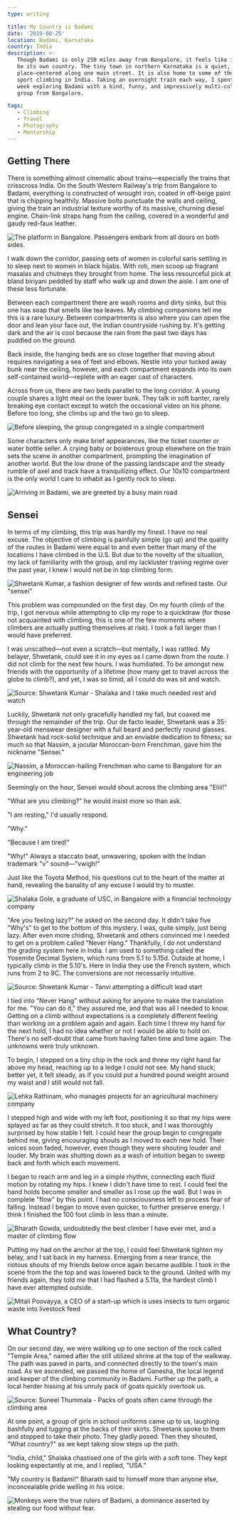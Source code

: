 ```yaml
---
type: writing

title: My Country is Badami
date: '2019-08-25'
location: Badami, Karnataka
country: India
description: >-
   Though Badami is only 250 miles away from Bangalore, it feels like it could
   be its own country. The tiny town in northern Karnataka is a quiet, religious
   place—centered along one main street. It is also home to some of the best
   sport climbing in India. Taking an overnight train each way, I spent the last
   week exploring Badami with a kind, funny, and impressively multi-cultural
   group from Bangalore.

tags:
   - Climbing
   - Travel
   - Photography
   - Mentorship
---
```


## Getting There

There is something almost cinematic about trains—especially the trains that
crisscross India. On the South Western Railway's trip from Bangalore to Badami,
everything is constructed of wrought iron, coated in off-beige paint that is
chipping healthily. Massive bolts punctuate the walls and ceiling, giving the
train an industrial texture worthy of its massive, churning diesel engine.
Chain-link straps hang from the ceiling, covered in a wonderful and gaudy
red-faux leather.

![The platform in Bangalore. Passengers embark from all doors on both sides.](../images/train.jpg)

I walk down the corridor, passing sets of women in colorful saris settling in to
sleep next to women in black hijabs. With roti, men scoop up fragrant masalas
and chutneys they brought from home. The less resourceful pick at bland biriyani
peddled by staff who walk up and down the aisle. I am one of these less
fortunate.

Between each compartment there are wash rooms and dirty sinks, but this one has
soap that smells like tea leaves. My climbing companions tell me this is a rare
luxury. Between compartments is also where you can open the door and lean your
face out, the Indian countryside rushing by. It's getting dark and the air is
cool because the rain from the past two days has puddled on the ground.

Back inside, the hanging beds are so close together that moving about requires
navigating a sea of feet and elbows. Nestle into your tucked away bunk near the
ceiling, however, and each compartment expands into its own self-contained
world—replete with an eager cast of characters.

Across from us, there are two beds parallel to the long corridor. A young couple
shares a light meal on the lower bunk. They talk in soft banter, rarely breaking
eye contact except to watch the occasional video on his phone. Before too long,
she climbs up and the two go to sleep.

![Before sleeping, the group congregated in a single compartment](../images/IMG_9244.jpg)

Some characters only make brief appearances, like the ticket counter or water
bottle seller. A crying baby or boisterous group elsewhere on the train sets the
scene in another compartment, prompting the imagination of another world. But
the low drone of the passing landscape and the steady rumble of axel and track
have a tranquilizing effect. Our 10x10 compartment is the only world I care to
inhabit as I gently rock to sleep.

![Arriving in Badami, we are greeted by a busy main road](../images/DSCF4419.jpg)

## Sensei

In terms of my climbing, this trip was hardly my finest. I have no real excuse.
The objective of climbing is painfully simple (go up) and the quality of the
routes in Badami were equal to and even better than many of the locations I have
climbed in the U.S. But due to the novelty of the situation, my lack of
familiarity with the group, and my lackluster training regime over the past
year, I knew I would not be in top climbing form.

![Shwetank Kumar, a fashion designer of few words and refined taste. Our "sensei"](../images/climb.jpg)

This problem was compounded on the first day. On my fourth climb of the trip, I
got nervous while attempting to clip my rope to a quickdraw (for those not
acquainted with climbing, this is one of the few moments where climbers are
actually putting themselves at risk). I took a fall larger than I would have
preferred.

I was unscathed—not even a scratch—but mentally, I was rattled. My belayer,
Shwetank, could see it in my eyes as I came down from the route. I did not climb
for the next few hours. I was humiliated. To be amongst new friends with the
opportunity of a lifetime (how many get to travel across the globe to climb?),
and yet, I was so timid, all I could do was sit and watch.

![Source: Shwetank Kumar - Shalaka and I take much needed rest and watch](../images/DSC_1244.jpg)

Luckily, Shwetank not only gracefully handled my fall, but coaxed me through the
remainder of the trip. Our de facto leader, Shwetank was a 35-year-old menswear
designer with a full beard and perfectly round glasses. Shwetank had rock-solid
technique and an enviable dedication to fitness; so much so that Nassim, a
jocular Moroccan-born Frenchman, gave him the nickname "Sensei."

![Nassim, a Moroccan-hailing Frenchman who came to Bangalore for an engineering job](../images/nassim.jpg)

Seemingly on the hour, Sensei would shout across the climbing area "Eliii!"

"What are you climbing?" he would insist more so than ask.

"I am resting," I'd usually respond.

"Why."

"Because I am tired!"

"Why!" Always a staccato beat, unwavering, spoken with the Indian trademark "v"
sound—"vwigh!"

<Citation
	link='https://constantrenewal.com/toyota-method/'
	publication='Constant Renewal'
	noAuthor
	headline='The Toyota Method: A Shortcut For Identifying And Solving Your Problems'
	directQuote='Observe the production floor without preconceptions, Toyota would advise. Ask ‘why’ five times about every matter.'>
	Just like the Toyota Method, his questions cut to the heart of the matter at
	hand, revealing the banality of any excuse I would try to muster.
</Citation>

![Shalaka Gole, a graduate of USC, in Bangalore with a financial technology company](../images/DSCF4117.jpg)

"Are you feeling lazy?" he asked on the second day. It didn't take five "Why's"
to get to the bottom of this mystery. I was, quite simply, just being lazy.
After even more chiding, Shwetank and others convinced me I needed to get on a
problem called "Never Hang." Thankfully, I do not understand the grading system
here in India. I am used to something called the Yosemite Decimal System, which
runs from 5.1 to 5.15d. Outside at home, I typically climb in the 5.10's. Here
in India they use the French system, which runs from 2 to 9C. The conversions
are not necessarily intuitive.

![Source: Shwetank Kumar - Tanvi attempting a difficult lead start](../images/DSC_1229.jpg)

I tied into "Never Hang" without asking for anyone to make the translation for
me. "You can do it," they assured me, and that was all I needed to know. Getting
on a climb without expectations is a completely different feeling than working
on a problem again and again. Each time I threw my hand for the next hold, I had
no idea whether or not I would be able to hold on. There's no self-doubt that
came from having fallen time and time again. The unknowns were truly unknown.

To begin, I stepped on a tiny chip in the rock and threw my right hand far above
my head, reaching up to a ledge I could not see. My hand stuck; better yet, it
felt steady, as if you could put a hundred pound weight around my waist and I
still would not fall.

![Lehka Rathinam, who manages projects for an agricultural machinery company](../images/lekha.jpg)

I stepped high and wide with my left foot, positioning it so that my hips were
splayed as far as they could stretch. It too stuck, and I was thoroughly
surprised by how stable I felt. I could hear the group begin to congregate
behind me, giving encouraging shouts as I moved to each new hold. Their voices
soon faded, however, even though they were shouting louder and louder. My brain
was shutting down as a wash of intuition began to sweep back and forth which
each movement.

I began to reach arm and leg in a simple rhythm, connecting each fluid motion by
rotating my hips. I knew I didn't have time to rest. I could feel the hand holds
become smaller and smaller as I rose up the wall. But I was in complete "flow"
by this point. I had no consciousness left to process fear of falling. Instead I
began to move even quicker, to further preserve energy. I think I finished the
100 foot climb in less than a minute.

![Bharath Gowda, undoubtedly the best climber I have ever met, and a master of climbing flow](../images/bharath.jpg)

Putting my had on the anchor at the top, I could feel Shwetank tighten my belay,
and I sat back in my harness. Emerging from a near trance, the riotous shouts of
my friends below once again became audible. I took in the scene from the the top
and was lowered back to the ground. United with my friends again, they told me
that I had flashed a 5.11a, the hardest climb I have ever attempted outside.

![Mitali Poovayya, a CEO of a start-up which is uses insects to turn organic waste into livestock feed](../images/mitali.jpg)

## What Country?

On our second day, we were walking up to one section of the rock called "Temple
Area," named after the still utilized shrine at the top of the walkway. The path
was paved in parts, and connected directly to the town's main road. As we
ascended, we passed the home of Ganesha, the local legend and keeper of the
climbing community in Badami. Further up the path, a local herder hissing at his
unruly pack of goats quickly overtook us.

![Source: Suneel Thummala - Packs of goats often came through the climbing area](../images/IMG_20190815_171018.jpg)

At one point, a group of girls in school uniforms came up to us, laughing
bashfully and tugging at the backs of their skirts. Shwetank spoke to them and
stopped to take their photo. They gladly posed. Then they shouted, "What
country?" as we kept taking slow steps up the path.

"India, child," Shalaka chastised one of the girls with a soft tone. They kept
looking expectantly at me, and I replied, "USA."

"My country is Badami!" Bharath said to himself more than anyone else,
inconcealable pride welling in his voice.

![Monkeys were the true rulers of Badami, a dominance asserted by stealing our food without fear.](../images/DSCF3864.jpg)
